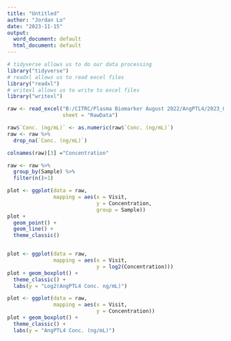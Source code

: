 ```yaml
---
title: "Untitled"
author: "Jordan Lo"
date: "2023-11-15"
output:
  word_document: default
  html_document: default
---
```

```r
# tidyverse allows us to do our data processing
library("tidyverse")
# readxl allows us to read excel files
library("readxl")
# writexl allows us to write to excel files
library("writexl")
```


```r
raw <- read_excel("B:/CITRC/Plasma Biomarker August 2022/AngPTL4/2023_03_30/AngPTL4_All_Plates_Data.xlsx",
                  sheet = "RawData")

raw$`Conc. (ng/mL)` <- as.numeric(raw$`Conc. (ng/mL)`)
raw <- raw %>%
  drop_na(`Conc. (ng/mL)`)

colnames(raw)[3] ="Concentration"

raw <- raw %>%
  group_by(Sample) %>%
  filter(n()>1)

plot <- ggplot(data = raw,
               mapping = aes(x = Visit,
                             y = Concentration,
                             group = Sample))
plot +
  geom_point() +
  geom_line() +
  theme_classic()


plot <- ggplot(data = raw,
               mapping = aes(x = Visit,
                             y = log2(Concentration)))
plot + geom_boxplot() +
  theme_classic() +
  labs(y = "Log2(AngPTL4 Conc. ng/mL)")

plot <- ggplot(data = raw,
               mapping = aes(x = Visit,
                             y = Concentration))
plot + geom_boxplot() +
  theme_classic() +
  labs(y = "AngPTL4 Conc. (ng/mL)")
```

